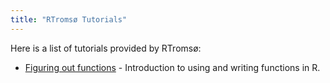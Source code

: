 ```yaml
---
title: "RTromsø Tutorials"
---
```


Here is a list of tutorials provided by RTromsø:

-   [Figuring out functions](functions.qmd) - Introduction to using and writing functions in R.
